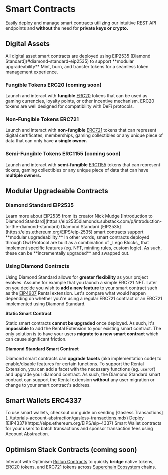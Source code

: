 
# Smart Contracts
Easily deploy and manage smart contracts utilizing our intuitive REST API endpoints and **without** the need for **private keys or crypto.**

## Digital Assets
<Callout>
All digital asset smart contracts are deployed using EIP2535 [Diamond Standard](#diamond-standard-eip2535) to support **modular upgradeability**
</Callout>
Mint, burn, and transfer tokens for a seamless token management experience.

### Fungible Tokens ERC20  (coming soon)
Launch and interact with **fungible** [ERC20](https://eips.ethereum.org/EIPS/eip-20) tokens that can be used as gaming currencies, loyalty points, or other incentive mechanism. ERC20 tokens are well designed for compatibility with DeFi protocols.

### Non-Fungible Tokens ERC721
Launch and interact with **non-fungible** [ERC721](https://eips.ethereum.org/EIPS/eip-721) tokens that can represent digital certificates, memberships, gaming collectibles or any unique piece of data that can only have **a single owner.**

### Semi-Fungible Tokens ERC1155 (coming soon)
Launch and interact with **semi-fungible** [ERC1155](https://eips.ethereum.org/EIPS/eip-1155) tokens that can represent tickets, gaming collectibles or any unique piece of data that can have **multiple owners.**

## Modular Upgradeable Contracts
### Diamond Standard EIP2535

<Callout type="info">
Learn more about EIP2535 from its creator Nick Mudge [Introduction to Diamond Standard](https://eip2535diamonds.substack.com/p/introduction-to-the-diamond-standard)
</Callout>
Diamond Standard [EIP2535](https://eips.ethereum.org/EIPS/eip-2535) smart contracts support **modular upgradeability.** In other words, smart contracts deployed through Owl Protocol are built as a combination of _Lego Blocks_ that implement specific features (eg. NFT, minting rules, custom logic). As such, these can be **incrementally upgraded** and swapped out.

### Using Diamond Contracts
Using Diamond Standard allows for **greater flexibility** as your project evolves. Assume for example that you launch a simple ERC721 NFT. Later on you decide you wish to **add a new feature** to your smart contract such as the [EIP4907](https://eips.ethereum.org/EIPS/eip-4907) Rental extension. Let's compare what would happen depending on whether you're using a regular ERC721 contract or an ERC721 implemented using Diamond Standard.

**Static Smart Contract**

Static smart contracts **cannot be upgraded** once deployed. As such, it's **impossible** to add the Rental Extension to your existing smart contract. The only solution is to have your users **migrate to a new smart contract** which can cause significant friction.

**Diamond Standard Smart Contract**

Diamond smart contracts can **upgrade facets** (aka implementation code) to enable/disable features for certain functions. To support the Rental Extension, you can add a facet with the necessary functions (eg. `userOf`) and upgrade your diamond contract. As such, the Diamond Standard smart contract can support the Rental extension **without** any user migration or change to your smart contract's address.

## Smart Wallets ERC4337
<Callout>
To use smart wallets, checkout our guide on sending [Gasless Transactions](../tutorials-account-abstraction/gasless-transactions.mdx)
</Callout>
Deploy [EIP4337](https://eips.ethereum.org/EIPS/eip-4337) Smart Wallet contracts for your users to batch transactions and sponsor transaction fees using Account Abstraction.

## Optimism Stack Contracts (coming soon)
Interact with Optimism [Rollup Contracts](https://docs.optimism.io/stack/protocol/rollup/smart-contracts) to quickly **bridge** native tokens, ERC20 tokens, and ERC721 tokens across [Superchain Ecosystem](https://www.superchain.eco/chains) chains.
